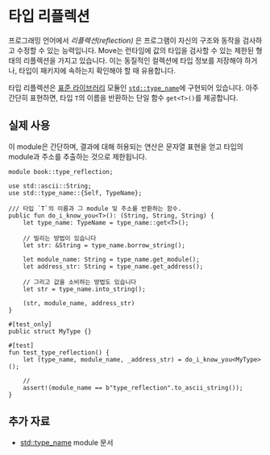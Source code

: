 # 타입 리플렉션

프로그래밍 언어에서 _리플렉션(reflection)_ 은 프로그램이 자신의 구조와 동작을 검사하고 수정할 수 있는 능력입니다. Move는 런타임에 값의 타입을 검사할 수 있는 제한된 형태의 리플렉션을 가지고 있습니다. 이는 동질적인 컬렉션에 타입 정보를 저장해야 하거나, 타입이 패키지에 속하는지 확인해야 할 때 유용합니다.

타입 리플렉션은 [표준 라이브러리](./standard-library) 모듈인 [`std::type_name`][type-name-stdlib]에 구현되어 있습니다. 아주 간단히 표현하면, 타입 `T`의 이름을 반환하는 단일 함수 `get<T>()`를 제공합니다.

## 실제 사용

이 module은 간단하며, 결과에 대해 허용되는 연산은 문자열 표현을 얻고 타입의 module과 주소를 추출하는 것으로 제한됩니다.

```move
module book::type_reflection;

use std::ascii::String;
use std::type_name::{Self, TypeName};

/// 타입 `T`의 이름과 그 module 및 주소를 반환하는 함수.
public fun do_i_know_you<T>(): (String, String, String) {
    let type_name: TypeName = type_name::get<T>();

    // 빌리는 방법이 있습니다
    let str: &String = type_name.borrow_string();

    let module_name: String = type_name.get_module();
    let address_str: String = type_name.get_address();

    // 그리고 값을 소비하는 방법도 있습니다
    let str = type_name.into_string();

    (str, module_name, address_str)
}

#[test_only]
public struct MyType {}

#[test]
fun test_type_reflection() {
    let (type_name, module_name, _address_str) = do_i_know_you<MyType>();

    //
    assert!(module_name == b"type_reflection".to_ascii_string());
}
```

## 추가 자료

- [std::type_name][type-name-stdlib] module 문서

[type-name-stdlib]: https://docs.sui.io/references/framework/std/type_name